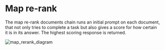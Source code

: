 # Map re-rank

The map re-rank documents chain runs an initial prompt on each document, that not only tries to complete a task but also gives a score for how certain it is in its answer. The highest scoring response is returned.

![map_rerank_diagram](/img/map_rerank.jpg)